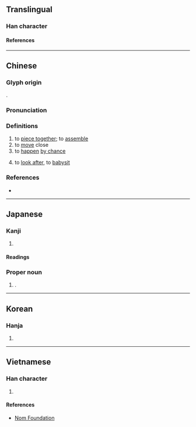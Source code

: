 {{also|凑|溱}}
{{character info}}
==Translingual==

===Han character===
{{Han char|rn=85|rad=水|as=09|sn=12|four=35134|canj=EQKK|ids=⿰氵奏}}

====References====
{{Han ref|kx=0636.220|dkj=17822|dj=1043.200|hdz=31666.090|uh=6E4A}}

----

==Chinese==
{{zh-forms|t2=凑|s=凑}}

===Glyph origin===
{{Han etym}}
{{Han compound|水|alt1=氵|奏|ls=psc|c1=s|c2=p}}.

===Pronunciation===
{{zh-pron
|m=còu
|dg=цу3
|c=cau3
|c-t=ceu1
|md=cháiu
|mn=chhàu/qz:chhò/xm,zz:chhò͘
|mn_note=chhàu - vernacular; chhò/chhò͘ - literary
|mn-t=cou3
|w=2tsheu
|mc=y
|oc=y
|ma=Zh-còu.ogg
|cat=v
}}

===Definitions===
{{zh-hanzi}}

# to [[piece together]]; to [[assemble]]
# to [[move]] close
# to [[happen]] [[by chance]]
# {{lb|zh|Cantonese}} to [[look after]], to [[babysit]]
#: {{zh-usex|我 係 阿婆 湊 大。|I was raised by my grandma.|C}}

===References===
* {{R:yue:Hanzi}}

{{zh-cat|Intermediate}}

----

==Japanese==

===Kanji===
{{ja-kanji|grade=|rs=水09}}

# {{rfdef|ja|sort=水09}}

====Readings====
{{ja-readings
|goon=す
|kanon=そう<そう
|kun=みなと-, あつ-まる
}}

===Proper noun===
{{ja-pos|proper|みなと}}

# {{surname|ja|sort=みなと}}.

----

==Korean==

===Hanja===
{{ko-hanja|주}}

# {{rfdef|ko|sort=水09}}

----

==Vietnamese==

===Han character===
{{vi-readings|rs=水09|reading=tấu}}

# {{rfdef|vi|sort=水09}}

====References====
* [http://nomfoundation.org/common/nom_details.php?codepoint=6e4a Nom Foundation]
